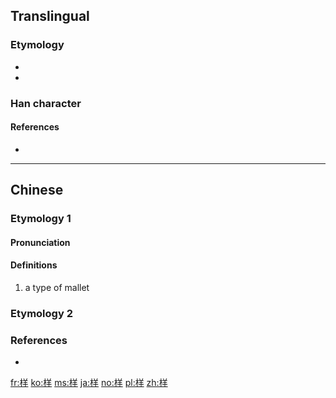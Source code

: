 ==Translingual==
{{stroke order|type=animate}}
{{ja-forms|[[様]]|样|[[樣]]}}

===Etymology===
* {{Han compound |ls=psc
 |木 |c1=s |t1=wood
 |羊 |c2=p
}}
* {{Han simp|樣|f=永|t=&nbsp;}}

===Han character===
{{Han char|rn=75|rad=木|as=06|sn=10|four=|canj=DTQ|ids=⿰木羊}}

====References====
* {{Han ref|kx=0524.030|dkj=14742|hdz=21207.020|uh=6837}}

----

==Chinese==
===Etymology 1===
{{zh-forms}}

====Pronunciation====
{{zh-pron|m=yáng|cat=n}}

====Definitions====
{{zh-hanzi}}

# a type of mallet {{rfgloss|lang=zh}}

===Etymology 2===
{{zh-see|樣}}

===References===
* {{R:twedu|C05085}}

[[fr:样]]
[[ko:样]]
[[ms:样]]
[[ja:样]]
[[no:样]]
[[pl:样]]
[[zh:样]]